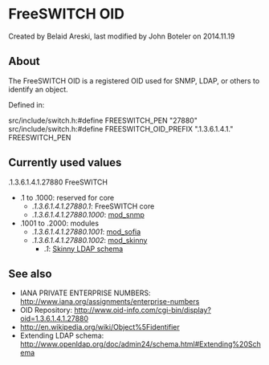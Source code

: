 
# FreeSWITCH OID 

 Created by  Belaid Areski, last modified by  John Boteler on 2014.11.19

## About

The FreeSWITCH OID is a registered OID used for SNMP, LDAP, or others to identify an object.

Defined in:

src/include/switch.h:#define FREESWITCH_PEN "27880"
src/include/switch.h:#define FREESWITCH_OID_PREFIX ".1.3.6.1.4.1." FREESWITCH_PEN

## Currently used values

.1.3.6.1.4.1.27880 FreeSWITCH

* .1 to .1000: reserved for core  
   * _.1.3.6.1.4.1.27880.1_: FreeSWITCH core  
   * _.1.3.6.1.4.1.27880.1000_: [mod\_snmp](../mod_snmp_6586926.mdx#about)
* .1001 to .2000: modules  
   * _.1.3.6.1.4.1.27880.1001_: [mod\_sofia](../mod_sofia_1048707.mdx#about)  
   * _.1.3.6.1.4.1.27880.1002_: [mod\_skinny](../mod_skinny_3375354.mdx#docs)  
      * _.1_: [Skinny LDAP schema](https://wiki.freeswitch.org/wiki/Mod%5Fskinny/skinny.schema "Mod skinny/skinny.schema")

## See also

* IANA PRIVATE ENTERPRISE NUMBERS: <http://www.iana.org/assignments/enterprise-numbers>
* OID Repository: <http://www.oid-info.com/cgi-bin/display?oid=1.3.6.1.4.1.27880>
* <http://en.wikipedia.org/wiki/Object%5Fidentifier>
* Extending LDAP schema: <http://www.openldap.org/doc/admin24/schema.html#Extending%20Schema>



